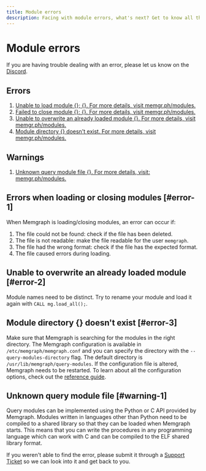 ```yaml
---
title: Module errors
description: Facing with module errors, what's next? Get to know all the warnings and errors you may encounter at Memgraph by visiting our comprehensive documentation page. 
---
```



# Module errors

<Callout type="info">
If you are having trouble dealing with an error, please let us know on the <a href="https://www.discord.gg/memgraph"
target="_blank">Discord</a>.
</Callout>

## Errors

1. [Unable to load module {}; {}. For more details, visit
   memgr.ph/modules.](#error-1)
2. [Failed to close module {}; {}. For more details, visit
   memgr.ph/modules.](#error-1)
3. [Unable to overwrite an already loaded module {}. For more details, visit
   memgr.ph/modules.](#error-2)
4. [Module directory {} doesn't exist. For more details, visit
   memgr.ph/modules.](#error-3)

## Warnings

1. [Unknown query module file {}. For more details, visit:
   memgr.ph/modules.](#warning-1)

## Errors when loading or closing modules [#error-1]

When Memgraph is loading/closing modules, an error can occur if:
1. The file could not be found: check if the file has been deleted.
2. The file is not readable: make the file readable for the user `memgraph`.
3. The file had the wrong format: check if the file has the expected format.
4. The file caused errors during loading.

## Unable to overwrite an already loaded module [#error-2]

Module names need to be distinct. Try to rename your module and load it again
with `CALL mg.load_all();`.

## Module directory {} doesn't exist [#error-3]

Make sure that Memgraph is searching for the modules in the right directory. The
Memgraph configuration is available in `/etc/memgraph/memgraph.conf` and you can
specify the directory with the `--query-modules-directory` flag. The default
directory is `/usr/lib/memgraph/query-modules`. If the configuration file is
altered, Memgraph needs to be restarted.  To learn about all the configuration
options, check out the [reference guide](/database-management/configuration).

## Unknown query module file [#warning-1]

Query modules can be implemented using the Python or C API provided by Memgraph.
Modules written in languages other than Python need to be compiled to a shared
library so that they can be loaded when Memgraph starts. This means that you can
write the procedures in any programming language which can work with C and can
be compiled to the ELF shared library format.

<Callout type="info">
If you weren't able to find the error, please submit it through a <a href="https://support.memgraph.com"
target="_blank">Support Ticket</a> so we can look into it and get back to you.
</Callout>
